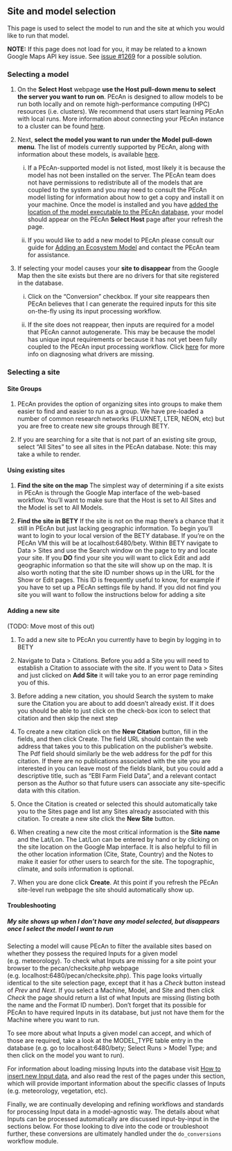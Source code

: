 ## Site and model selection

This page is used to select the model to run and the site at which you would like to run that model.

**NOTE:** If this page does not load for you, it may be related to a known Google Maps API key issue. See [issue #1269][issue-1269] for a possible solution.


[issue-1269]: https://github.com/PecanProject/pecan/issues/1269

### Selecting a model

1. On the **Select Host** webpage **use the Host pull-down menu to select the server you want to run on**. PEcAn is designed to allow models to be run both locally and on remote high-performance computing (HPC) resources (i.e. clusters). We recommend that users start learning PEcAn with local runs. More information about connecting your PEcAn instance to a cluster can be found [here](../../03_intermediate_users_guide/remote-execution-with-pecan.html).

2. Next, **select the model you want to run under the Model pull-down menu**. The list of models currently supported by PEcAn, along with information about these models, is available [here](../../06_reference/pecan-models.html).

    i) If a PEcAn-supported model is not listed, most likely it is because the model has not been installed on the server. The PEcAn team does not have permissions to redistribute all of the models that are coupled to the system and you may need to consult the PEcAn model listing for information about how to get a copy and install it on your machine. Once the model is installed and you have [added the location of the model executable to the PEcAn database](../../developers_guide/Adding-an-Ecosystem-Model.md#model), your model should appear on the PEcAn **Select Host** page after your refresh the page.
    
    ii) If you would like to add a new model to PEcAn please consult our guide for [Adding an Ecosystem Model](../../developers_guide/Adding-an-Ecosystem-Model.md) and contact the PEcAn team for assistance.

3. If selecting your model causes your **site to disappear** from the Google Map then the site exists but there are no drivers for that site registered in the database. 

    i) Click on the "Conversion" checkbox. If your site reappears then PEcAn believes that I can generate the required inputs for this site on-the-fly using its input processing workflow.
    
    ii) If the site does not reappear, then inputs are required for a model that PEcAn cannot autogenerate. This may be because the model has unique input requirements or because it has not yet been fully coupled to the PEcAn input processing workflow. Click [here](Choose-a-site.md#my-site-shows-up-when-i-dont-have-any-model-selected-but-disappears-once-i-select-the-model-i-want-to-run) for more info on diagnosing what drivers are missing.

### Selecting a site

#### Site Groups

1. PEcAn provides the option of organizing sites into groups to make them easier to find and easier to run as a group. We have pre-loaded a number of common research networks (FLUXNET, LTER, NEON, etc) but you are free to create new site groups through BETY.

2. If you are searching for a site that is not part of an existing site group, select "All Sites" to see all sites in the PEcAn database. Note: this may take a while to render.

#### Using existing sites

1. **Find the site on the map** The simplest way of determining if a site exists in PEcAn is through the Google Map interface of the web-based workflow. You'll want to make sure that the Host is set to All Sites and the Model is set to All Models. 

2. **Find the site in BETY** If the site is not on the map there's a chance that it still in PEcAn but just lacking geographic information. To begin you'll want to login to your local version of the BETY database. If you're on the PEcAn VM this will be at localhost:6480/bety.  Within BETY navigate to Data > Sites and use the Search window on the page to try and locate your site. If you **DO** find your site you will want to click Edit and add geographic information so that the site will show up on the map. It is also worth noting that the site ID number shows up in the URL for the Show or Edit pages. This ID is frequently useful to know, for example if you have to set up a PEcAn settings file by hand. If you did not find you site you will want to follow the instructions below for adding a site

#### Adding a new site

(TODO: Move most of this out)

1. To add a new site to PEcAn you currently have to begin by logging in to BETY

2. Navigate to Data > Citations. Before you add a Site you will need to establish a Citation to associate with the site. If you went to Data > Sites and just clicked on **Add Site** it will take you to an error page reminding you of this.

3. Before adding a new citation, you should Search the system to make sure the Citation you are about to add doesn't already exist. If it does you should be able to just click on the check-box icon to select that citation and then skip the next step

4. To create a new citation click on the **New Citation** button, fill in the fields, and then click Create. The field URL should contain the web address that takes you to this publication on the publisher's website. The Pdf field should similarly be the web address for the pdf for this citation.  If there are no publications associated with the site you are interested in you can leave most of the fields blank, but you could add a descriptive title, such as "EBI Farm Field Data", and a relevant contact person as the Author so that future users can associate any site-specific data with this citation.

5. Once the Citation is created or selected this should automatically take you to the Sites page and list any Sites already associated with this citation. To create a new site click the **New Site** button.

6. When creating a new cite the most critical information is the **Site name** and the Lat/Lon. The Lat/Lon can be entered by hand or by clicking on the site location on the Google Map interface. It is also helpful to fill in the other location information (Cite, State, Country) and the Notes to make it easier for other users to search for the site. The topographic, climate, and soils information is optional.

7. When you are done click **Create**. At this point if you refresh the PEcAn site-level run webpage the site should automatically show up.

#### Troubleshooting

##### My site shows up when I don't have any model selected, but disappears once I select the model I want to run

Selecting a model will cause PEcAn to filter the available sites based on whether they possess the required Inputs for a given model (e.g. meteorology). To check what Inputs are missing for a site point your browser to the pecan/checksite.php webpage (e.g. localhost:6480/pecan/checksite.php). This page looks virtually identical to the site selection page, except that it has a *Check* button instead of *Prev* and *Next*. If you select a Machine, Model, and Site and then click *Check* the page should return a list of what Inputs are missing (listing both the name and the Format ID number). Don't forget that its possible for PEcAn to have required Inputs in its database, but just not have them for the Machine where you want to run.

To see more about what Inputs a given model can accept, and which of those are required, take a look at the MODEL_TYPE table entry in the database (e.g. go to localhost:6480/bety; Select Runs > Model Type; and then click on the model you want to run).

For information about loading missing Inputs into the database visit [How to insert new Input data](/../../How-to-insert-new-Input-data.md), and also read the rest of the pages under this section, which will provide important information about the specific classes of Inputs (e.g. meteorology, vegetation, etc).

Finally, we are continually developing and refining workflows and standards for processing Input data in a model-agnostic way. The details about what Inputs can be processed automatically are discussed input-by-input in the sections below. For those looking to dive into the code or troubleshoot further, these conversions are ultimately handled under the ```do_conversions``` workflow module.
